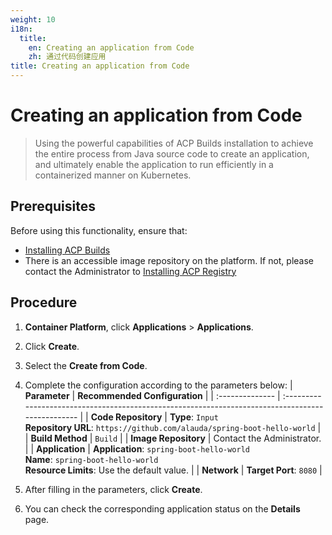 ```yaml
---
weight: 10
i18n:
  title:
    en: Creating an application from Code
    zh: 通过代码创建应用
title: Creating an application from Code
---
```


# Creating an application from Code

> Using the powerful capabilities of ACP Builds installation to achieve the entire process from Java source code to create an application, and ultimately enable the application to run efficiently in a containerized manner on Kubernetes. 

## Prerequisites

Before using this functionality, ensure that:
- [Installing ACP Builds](../install_builds/install_builds_opeator.mdx) 
- There is an accessible image repository on the platform. If not, please contact the Administrator to [Installing ACP Registry](/developer/registry/install_registry.mdx)

## Procedure

1. **Container Platform**, click **Applications** > **Applications**.

2. Click **Create**.

3. Select the **Create from Code**.

4. Complete the configuration according to the parameters below:
   | **Parameter**   | **Recommended Configuration**                                                                     |
   | :-------------- | :------------------------------------------------------------------------------------------------ |
   | **Code Repository** | **Type**: `Input`<br/> **Repository URL**: `https://github.com/alauda/spring-boot-hello-world`        |
   | **Build Method** | `Build`                                                                                          |
   | **Image Repository** | Contact the Administrator.    |
   | **Application**   | **Application**: `spring-boot-hello-world`<br/> **Name**: `spring-boot-hello-world` <br/>**Resource Limits**: Use the default value. |
   | **Network**   | **Target Port**: `8080`   |

5. After filling in the parameters, click **Create**.

6. You can check the corresponding application status on the **Details** page.
